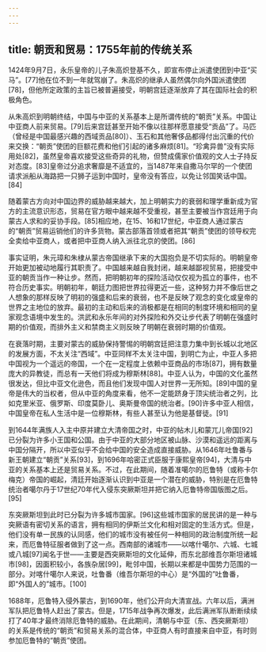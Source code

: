 ```yaml
---
---
---
```

title: 朝贡和贸易：1755年前的传统关系
---



1424年9月7日，永乐皇帝的儿子朱高炽登基不久，即宣布停止派遣使团到中亚“买马”。[77]他在位不到一年就驾崩了。朱高炽的继承人虽然偶尔向外国派遣使团[78]，但他所定政策的主旨已被普遍接受，明朝宫廷逐渐放弃了其在国际社会的积极角色。

从朱高炽到明朝终结，中国与中亚的关系基本上是所谓传统的“朝贡”关系。中国让中亚商人前来贸易。[79]后来宫廷甚至开始不像以往那样愿意接受“贡品”了。马匹（曾经是中国最感兴趣的西域贡品[80]）、玉石和其他奢侈品都得付出沉重的代价来交换：“朝贡”使团的巨额花费和他们引起的诸多麻烦[81]。“珍禽异兽”没有实际用处[82]，虽然皇帝喜欢接受这些奇异的礼物，但赞成儒家价值观的文人士子持反对态度。[83]皇帝过分追求奢靡是不适宜的，当1487年来自撒马尔罕的一个使团请求派船从海路把一只狮子运到中国时，皇帝没有答应，以免让邻国笑话中国。[84]

随着蒙古方向对中国边界的威胁越来越大，加上明朝实力的衰弱和理学重新成为官方的主流意识形态，贸易在官方眼中越来越不受重视，甚至主要被当作宫廷用于向蒙古人求和的妥协手段。[85]相应地，在15、16和17世纪，中亚商人通过蒙古的“朝贡”贸易运销他们的许多货物。蒙古部落首领或者把其“朝贡”使团的领导权完全卖给中亚商人，或者把中亚商人纳入派往北京的使团。[86]

事实证明，朱元璋和朱棣从蒙古帝国继承下来的大国抱负是不切实际的。明朝皇帝开始更加被动地履行其职责了。中国越来越自我封闭，越来越鄙视贸易，把接受中亚的朝贡当作一种让步。然而，把明朝初年的探险活动仅仅视为孤立的事件，也不符合历史事实。明朝初年，朝廷力图把世界拉得更近一些，这种努力并不像后世之人想象的那样反映了明初的强盛和后来的衰弱，也不是反映了观念的变化或皇帝的世界之主地位的放弃。最初的主动和后来的消极都是在相同的制度环境和相同的皇家观念语境中发生的。洪武和永乐年间的对外探险和外交让步代表了明朝在强盛时期的价值观，而排外主义和禁商主义则反映了明朝在衰弱时期的价值观。

在衰落时期，主要对蒙古的威胁保持警惕的明朝宫廷把注意力集中到长城以北地区的发展方面，不太关注“西域”。中亚同样不太关注中国，到明亡为止，中亚人多把中国视为一个遥远的帝国，一个在一定程度上依赖中亚商品的市场[87]，拥有数量庞大的异教徒，而总有一天他们将成为穆斯林[88]。中亚人认为，中国的文化虽然很发达，但比中亚文化逊色，而且他们发现中国人对世界一无所知。[89]中国的皇帝是伟大的当权者，但从中亚的角度来看，他不一定能跻身于顶尖统治者之列，比如克里米亚、俄罗斯、印度莫卧儿、奥斯曼帝国的统治者。[90]许多中亚人相信，中国皇帝在私人生活中是一位穆斯林，有些人甚至认为他是基督徒。[91]

到1644年满族人入主中原并建立大清帝国之时，中亚的帖木儿和蒙兀儿帝国[92]已分裂为许多小王国和公国。由于中亚的大部分地区被山脉、沙漠和遥远的距离与中国分隔开，所以中亚似乎不会给中国的安全造成直接威胁。从1646年吐鲁番与新王朝建立“朝贡”关系[93]，到1696年哈密正式臣服于康熙皇帝[94]，大清与中亚的关系基本上还是贸易关系。不过，在此期间，随着准噶尔的厄鲁特（或称卡尔梅克）帝国的崛起，清廷开始逐渐认识到中亚是一个潜在的威胁，特别是在厄鲁特统治者噶尔丹于17世纪70年代入侵东突厥斯坦并把它纳入厄鲁特帝国版图之后。[95]

东突厥斯坦到此时已分裂为许多城市国家。[96]这些城市国家的居民讲的是一种与突厥语有密切关系的语言，拥有相同的伊斯兰文化和相对固定的生活方式。但是，他们没有单一民族的认同感，他们的城市没有被任何一种相同的政治制度所统一起来，而厄鲁特征服者做到了这一点。西南部的诸城市——以喀什噶尔、六城、七城或八城[97]闻名于世——主要是西突厥斯坦的文化延伸，而东北部维吾尔斯坦诸城市[98]，因面积较小，各族杂居[99]，毗邻中国，长期以来都是中国势力范围的一部分。对喀什噶尔人来说，吐鲁番（维吾尔斯坦的中心）是“外国的”吐鲁番，即“外国人的”城市。[100]

1688年，厄鲁特入侵外蒙古，到1690年，他们公开向大清宣战。六年以后，满洲军队把厄鲁特人赶出了蒙古。但是，1715年战争再次爆发，此后满洲军队断断续续打了40年才最终消除厄鲁特的威胁。在此期间，清朝与中亚（东、西突厥斯坦）的关系是传统的“朝贡”和贸易关系的混合体，中亚商人有时直接来自中亚，有时则参加厄鲁特的“朝贡”使团。